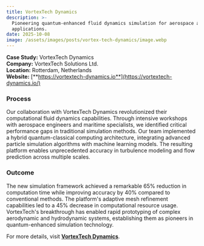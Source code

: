 ```yaml
---
title: VortexTech Dynamics
description: >-
  Pioneering quantum-enhanced fluid dynamics simulation for aerospace and marine
  applications.
date: 2025-10-08
image: /assets/images/posts/vortex-tech-dynamics/image.webp
---
```

**Case Study:** VortexTech Dynamics\
**Company:** VortexTech Solutions Ltd.\
**Location:** Rotterdam, Netherlands\
**Website:** [**https://vortextech-dynamics.io**](https://vortextech-dynamics.io/)

### Process

Our collaboration with VortexTech Dynamics revolutionized their computational fluid dynamics capabilities. Through intensive workshops with aerospace engineers and maritime specialists, we identified critical performance gaps in traditional simulation methods. Our team implemented a hybrid quantum-classical computing architecture, integrating advanced particle simulation algorithms with machine learning models. The resulting platform enables unprecedented accuracy in turbulence modeling and flow prediction across multiple scales.

### Outcome

The new simulation framework achieved a remarkable 65% reduction in computation time while improving accuracy by 40% compared to conventional methods. The platform's adaptive mesh refinement capabilities led to a 45% decrease in computational resource usage. VortexTech's breakthrough has enabled rapid prototyping of complex aerodynamic and hydrodynamic systems, establishing them as pioneers in quantum-enhanced simulation technology.

For more details, visit [**VortexTech Dynamics**](https://vortextech-dynamics.io/).
